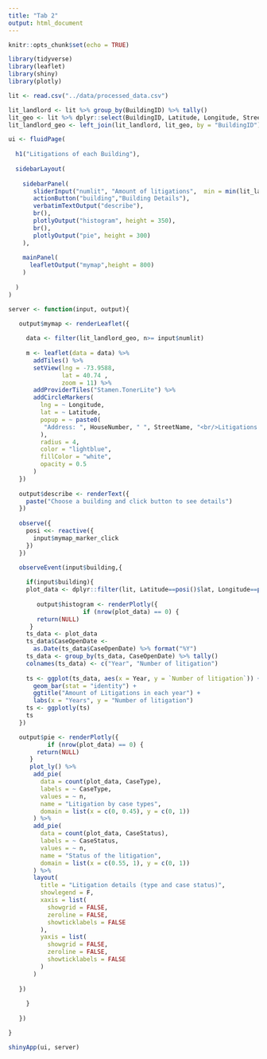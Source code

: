 ```yaml
---
title: "Tab 2"
output: html_document
---
```


```r
knitr::opts_chunk$set(echo = TRUE)
```



```r
library(tidyverse)
library(leaflet)
library(shiny)
library(plotly)

lit <- read.csv("../data/processed_data.csv")

lit_landlord <- lit %>% group_by(BuildingID) %>% tally()
lit_geo <- lit %>% dplyr::select(BuildingID, Latitude, Longitude, StreetName, HouseNumber, Respondent)
lit_landlord_geo <- left_join(lit_landlord, lit_geo, by = "BuildingID") %>% distinct()

```

```r
ui <- fluidPage(
  
  h1("Litigations of each Building"),
  
  sidebarLayout(
    
    sidebarPanel(
       sliderInput("numlit", "Amount of litigations",  min = min(lit_landlord$n), max = max(lit_landlord$n), value = 25 ), 
       actionButton("building","Building Details"),
       verbatimTextOutput("describe"),
       br(),
       plotlyOutput("histogram", height = 350),
       br(),
       plotlyOutput("pie", height = 300)
    ),
    
    mainPanel(
      leafletOutput("mymap",height = 800)
    )
    
  )
)
```


```r
server <- function(input, output){

   output$mymap <- renderLeaflet({
     
     data <- filter(lit_landlord_geo, n>= input$numlit)
     
     m <- leaflet(data = data) %>%
       addTiles() %>%
       setView(lng = -73.9588,
               lat = 40.74 ,
               zoom = 11) %>%
       addProviderTiles("Stamen.TonerLite") %>%
       addCircleMarkers(
         lng = ~ Longitude,
         lat = ~ Latitude,
         popup = ~ paste0(
          "Address: ", HouseNumber, " ", StreetName, "<br/>Litigations: " , n, "<br/>Most Recent Respondent: " , Respondent
         ),
         radius = 4,
         color = "lightblue",
         fillColor = "white",
         opacity = 0.5
       )
   })
   
   output$describe <- renderText({
     paste("Choose a building and click button to see details")
   })
   
   observe({
     posi <<- reactive({
       input$mymap_marker_click
     })
   })

   observeEvent(input$building,{
     
     if(input$building){
     plot_data <- dplyr::filter(lit, Latitude==posi()$lat, Longitude==posi()$lng)
     
        output$histogram <- renderPlotly({
                     if (nrow(plot_data) == 0) {
        return(NULL)
      }
     ts_data <- plot_data
     ts_data$CaseOpenDate <-
       as.Date(ts_data$CaseOpenDate) %>% format("%Y")
     ts_data <- group_by(ts_data, CaseOpenDate) %>% tally()
     colnames(ts_data) <- c("Year", "Number of litigation")
     
     ts <- ggplot(ts_data, aes(x = Year, y = `Number of litigation`)) +
       geom_bar(stat = "identity") +
       ggtitle("Amount of Litigations in each year") +
       labs(x = "Years", y = "Number of litigation") 
     ts <- ggplotly(ts)
     ts
   })

   output$pie <- renderPlotly({
           if (nrow(plot_data) == 0) {
        return(NULL)
      }
      plot_ly() %>%
       add_pie(
         data = count(plot_data, CaseType),
         labels = ~ CaseType,
         values = ~ n,
         name = "Litigation by case types",
         domain = list(x = c(0, 0.45), y = c(0, 1))
       ) %>%
       add_pie(
         data = count(plot_data, CaseStatus),
         labels = ~ CaseStatus,
         values = ~ n,
         name = "Status of the litigation",
         domain = list(x = c(0.55, 1), y = c(0, 1))
       ) %>%
       layout(
         title = "Litigation details (type and case status)",
         showlegend = F,
         xaxis = list(
           showgrid = FALSE,
           zeroline = FALSE,
           showticklabels = FALSE
         ),
         yaxis = list(
           showgrid = FALSE,
           zeroline = FALSE,
           showticklabels = FALSE
         )
       )
      
   })
   
     }
     
   })

}

shinyApp(ui, server)

```
